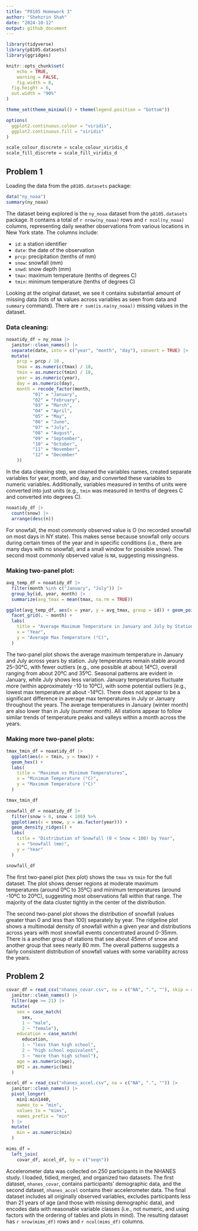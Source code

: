 ```yaml
---
title: "P8105 Homework 3"
author: "Shehzrin Shah"
date: "2024-10-12"
output: github_document
---
```


```r
library(tidyverse)
library(p8105.datasets)
library(ggridges)

knitr::opts_chunk$set(
	echo = TRUE,
	warning = FALSE,
	fig.width = 8, 
  fig.height = 6,
  out.width = "90%"
)

theme_set(theme_minimal() + theme(legend.position = "bottom"))

options(
  ggplot2.continuous.colour = "viridis",
  ggplot2.continuous.fill = "viridis"
)

scale_colour_discrete = scale_colour_viridis_d
scale_fill_discrete = scale_fill_viridis_d
```

## Problem 1 

Loading the data from the `p8105.datasets` package: 
```r
data("ny_noaa")
summary(ny_noaa)
```

The dataset being explored is the `ny_noaa` dataset from the `p8105.datasets` package. It contains a total of `r nrow(ny_noaa)` rows and `r ncol(ny_noaa)` columns, representing daily weather observations from various locations in New York state. The columns include: 

  * `id`: a station identifier
  * `date`: the date of the observation 
  * `prcp`: precipitation (tenths of mm)
  * `snow`: snowfall (mm)
  * `snwd`: snow depth (mm)
  * `tmax`: maximum temperature (tenths of degrees C)
  * `tmin`: minimum temperature (tenths of degrees C)

Looking at the original dataset, we see it contains substantial amount of missing data (lots of `NA` values across variables as seen from data and `summary` command). There are  `r sum(is.na(ny_noaa))` missing values in the dataset. 

### Data cleaning: 
```r
noaatidy_df = ny_noaa |>
  janitor::clean_names() |>
  separate(date, into = c("year", "month", "day"), convert = TRUE) |>
  mutate(
    prcp = prcp / 10 ,
    tmax = as.numeric(tmax) / 10,
    tmin = as.numeric(tmin) / 10,
    year = as.numeric(year),
    day = as.numeric(day),
    month = recode_factor(month,
          "01" = "January",
          "02" = "February",
          "03" = "March",
          "04" = "April",
          "05" = "May",
          "06" = "June",
          "07" = "July",
          "08" = "August",
          "09" = "September",
          "10" = "October",
          "11" = "November",
          "12" = "December"
    ))
```
In the data cleaning step, we cleaned the variables names, created separate variables for year, month, and day, and converted these variables to numeric variables. Additionally, variables measured in tenths of units were converted into just units (e.g., `tmin` was measured in tenths of degrees C and converted into degrees C). 

```r
noaatidy_df |>
  count(snow) |>
  arrange(desc(n))
```
For snowfall, the most commonly observed value is O (no recorded snowfall on most days in NY state). This makes sense because snowfall only occurs during certain times of the year and in specific conditions (i.e., there are many days with no snowfall, and a small window for possible snow). The second most commonly observed value is `NA`, suggesting missingness. 


### Making two-panel plot:
```r
avg_temp_df = noaatidy_df |>
  filter(month %in% c("January", "July")) |>
  group_by(id, year, month) |>
  summarize(avg_tmax = mean(tmax, na.rm = TRUE))

ggplot(avg_temp_df, aes(x = year, y = avg_tmax, group = id)) + geom_point() + geom_path() +
  facet_grid(. ~ month) +
  labs(
    title = "Average Maximum Temperature in January and July by Station",
    x = "Year",
    y = "Average Max Temperature (°C)",
  ) 
```
The two-panel plot shows the average maximum temperature in January and July across years by station. July temperatures remain stable around 25–30°C, with fewer outliers (e.g., one possible at about 14ºC), overall ranging from about 20ºC and 35ºC. Seasonal patterns are evident in January, while July shows less variation. January temperatures fluctuate more (within approximately -10 to 10ºC), with some potential outliers (e.g., lowest max temperature at about -14ºC). There does not appear to be a significant difference in average max temperatures in July or January throughout the years. The average temperatures in January (winter month) are also lower than in July (summer month). All stations appear to follow similar trends of temperature peaks and valleys within a month across the years.

### Making more two-panel plots: 
```r
tmax_tmin_df = noaatidy_df |>
  ggplot(aes(x = tmin, y = tmax)) +
  geom_hex() +
  labs(
    title = "Maximum vs Minimum Temperatures",
    x = "Minimum Temperature (°C)",
    y = "Maximum Temperature (°C)"
  )

tmax_tmin_df

snowfall_df = noaatidy_df |>
  filter(snow > 0, snow < 100) %>% 
  ggplot(aes(x = snow, y = as.factor(year))) +
  geom_density_ridges() +
  labs(
    title = "Distribution of Snowfall (0 < Snow < 100) by Year",
    x = "Snowfall (mm)",
    y = "Year"
  )

snowfall_df
```

The first two-panel plot (hex plot) shows the `tmax` vs `tmin` for the full dataset. The plot shows denser regions at moderate maximum temperatures (around 0ºC to 35ºC) and minimum temperatures (around -10ºC to 20ºC), suggesting most observations fall within that range. The majority of the data cluster tightly in the center of the distribution. 

The second two-panel plot shows the distribution of snowfall (values greater than 0 and less than 100) separately by year. The ridgeline plot shows a multimodal density of snowfall within a given year and distributions across years with most snowfall events concentrated around 0-35mm. There is a another group of stations that see about 45mm of snow and another group that sees nearly 80 mm. The overall patterns suggests a fairly consistent distribution of snowfall values with some variability across the years. 


## Problem 2
```r
covar_df = read_csv("nhanes_covar.csv", na = c("NA", ".", ""), skip = 4) |> 
  janitor::clean_names() |>
  filter(age >= 21) |>
  mutate(
    sex = case_match(
      sex, 
      1 ~ "male",
      2 ~ "female"),
    education = case_match(
      education, 
      1 ~ "less than high school",
      2 ~ "high school equivalent",
      3 ~ "more than high school"),
    age = as.numeric(age),  
    BMI = as.numeric(bmi)
  )

accel_df = read_csv("nhanes_accel.csv", na = c("NA", ".", "")) |> 
  janitor::clean_names() |>
  pivot_longer(
    min1:min1440,
    names_to = "min",
    values_to = "mims",
    names_prefix = "min"
  ) |>
  mutate(
    min = as.numeric(min)
  )

mims_df = 
  left_join(
    covar_df, accel_df, by = c("seqn"))
```
Accelerometer data was collected on 250 participants in the NHANES study. I loaded, tidied, merged, and organized two datasets. The first dataset, `nhanes_covar`, contains participants' demographic data, and the second dataset, `nhanes_accel` contains their accelerometer data. The final dataset includes all originally observed variables, excludes participants less than 21 years of age (and those with missing demographic data), and encodes data with reasonable variable classes (i.e., not numeric, and using factors with the ordering of tables and plots in mind). The resulting dataset has `r nrow(mims_df)` rows and `r ncol(mims_df)` columns. 

